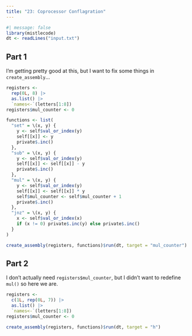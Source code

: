 ```yaml
---
title: "23: Coprocessor Conflagration"
---
```


```r
#| message: false
library(mistlecode)
dt <- readLines("input.txt")
```

## Part 1

I'm getting pretty good at this, but I want to fix some things in `create_assembly`...

```r
registers <- 
  rep(0L, 8) |>
  as.list() |>
  `names<-`(letters[1:8])
registers$mul_counter <- 0

functions <- list(
  "set" = \(x, y) {
    y <- self$val_or_index(y)
    self[[x]] <- y
    private$.inc()
  },
  "sub" = \(x, y) {
    y <- self$val_or_index(y)
    self[[x]] <- self[[x]] - y
    private$.inc()
  },
  "mul" = \(x, y) {
    y <- self$val_or_index(y)
    self[[x]] <- self[[x]] * y
    self$mul_counter <- self$mul_counter + 1
    private$.inc()
  },
  "jnz" = \(x, y) {
    x <- self$val_or_index(x)
    if (x != 0) private$.inc(y) else private$.inc()
  }
)

create_assembly(registers, functions)$run(dt, target = "mul_counter")
```

## Part 2

I don't actually need `registers$mul_counter`, but I didn't want to redefine `mul()` so here we are.

```r
registers <- 
  c(1L, rep(0L, 7)) |>
  as.list() |>
  `names<-`(letters[1:8])
registers$mul_counter <- 0

create_assembly(registers, functions)$run(dt, target = "h")
```

